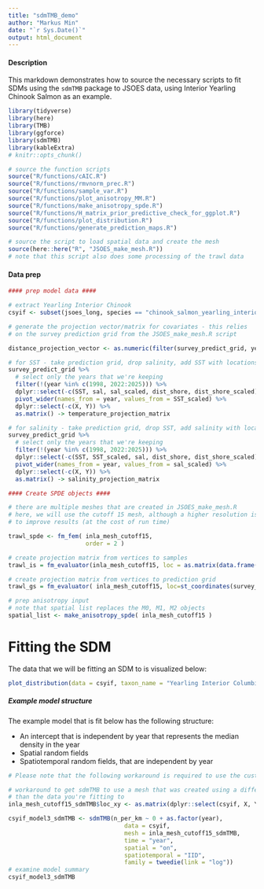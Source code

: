 ```yaml
---
title: "sdmTMB_demo"
author: "Markus Min"
date: "`r Sys.Date()`"
output: html_document
---
```


#### Description

This markdown demonstrates how to source the necessary scripts to fit SDMs using the `sdmTMB` package to JSOES data, using Interior Yearling Chinook Salmon as an example. 

```r
library(tidyverse)
library(here)
library(TMB)
library(ggforce)
library(sdmTMB)
library(kableExtra)
# knitr::opts_chunk()

# source the function scripts
source("R/functions/cAIC.R")
source("R/functions/rmvnorm_prec.R")
source("R/functions/sample_var.R")
source("R/functions/plot_anisotropy_MM.R")
source("R/functions/make_anisotropy_spde.R")
source("R/functions/H_matrix_prior_predictive_check_for_ggplot.R")
source("R/functions/plot_distribution.R")
source("R/functions/generate_prediction_maps.R")

# source the script to load spatial data and create the mesh
source(here::here("R", "JSOES_make_mesh.R"))
# note that this script also does some processing of the trawl data
```

#### Data prep

```r

#### prep model data ####

# extract Yearling Interior Chinook
csyif <- subset(jsoes_long, species == "chinook_salmon_yearling_interior_fa")

# generate the projection vector/matrix for covariates - this relies
# on the survey prediction grid from the JSOES_make_mesh.R script

distance_projection_vector <- as.numeric(filter(survey_predict_grid, year == 2000)$dist_shore_scaled)

# for SST - take prediction grid, drop salinity, add SST with locations as rows and years as column
survey_predict_grid %>% 
  # select only the years that we're keeping
  filter(!(year %in% c(1998, 2022:2025))) %>% 
  dplyr::select(-c(SST, sal, sal_scaled, dist_shore, dist_shore_scaled)) %>% 
  pivot_wider(names_from = year, values_from = SST_scaled) %>% 
  dplyr::select(-c(X, Y)) %>% 
  as.matrix() -> temperature_projection_matrix

# for salinity - take prediction grid, drop SST, add salinity with locations as rows and years as column
survey_predict_grid %>% 
  # select only the years that we're keeping
  filter(!(year %in% c(1998, 2022:2025))) %>% 
  dplyr::select(-c(SST, SST_scaled, sal, dist_shore, dist_shore_scaled)) %>% 
  pivot_wider(names_from = year, values_from = sal_scaled) %>% 
  dplyr::select(-c(X, Y)) %>% 
  as.matrix() -> salinity_projection_matrix

#### Create SPDE objects ####

# there are multiple meshes that are created in JSOES_make_mesh.R
# here, we will use the cutoff 15 mesh, although a higher resolution is likely going
# to improve results (at the cost of run time)

trawl_spde <- fm_fem( inla_mesh_cutoff15, 
                      order = 2 )

# create projection matrix from vertices to samples
trawl_is = fm_evaluator(inla_mesh_cutoff15, loc = as.matrix(data.frame(X = csyif$X, Y = csyif$Y)))$proj$A

# create projection matrix from vertices to prediction grid
trawl_gs = fm_evaluator( inla_mesh_cutoff15, loc=st_coordinates(survey_domain_cov_grid))$proj$A

# prep anisotropy input
# note that spatial list replaces the M0, M1, M2 objects 
spatial_list <- make_anisotropy_spde( inla_mesh_cutoff15 )
```



# Fitting the SDM

The data that we will be fitting an SDM to is visualized below:

```r
plot_distribution(data = csyif, taxon_name = "Yearling Interior Columbia Fall Chinook")
```


##### Example model structure

The example model that is fit below has the following structure:

- An intercept that is independent by year that represents the median density in the year
- Spatial random fields
- Spatiotemporal random fields, that are independent by year

```r
# Please note that the following workaround is required to use the custom mesh created by JSOES_make_mesh.R with the sdmTMB package

# workaround to get sdmTMB to use a mesh that was created using a different df
# than the data you're fitting to
inla_mesh_cutoff15_sdmTMB$loc_xy <- as.matrix(dplyr::select(csyif, X, Y))

csyif_model3_sdmTMB <- sdmTMB(n_per_km ~ 0 + as.factor(year),
                                 data = csyif,
                                 mesh = inla_mesh_cutoff15_sdmTMB,
                                 time = "year",
                                 spatial = "on",
                                 spatiotemporal = "IID",
                                 family = tweedie(link = "log"))
# examine model summary
csyif_model3_sdmTMB
```

